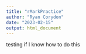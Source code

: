 ```yaml
---
title: "rMarkPractice"
author: "Ryan Corydon"
date: "2023-02-15"
output: html_document
---
```


testing if I know how to do this